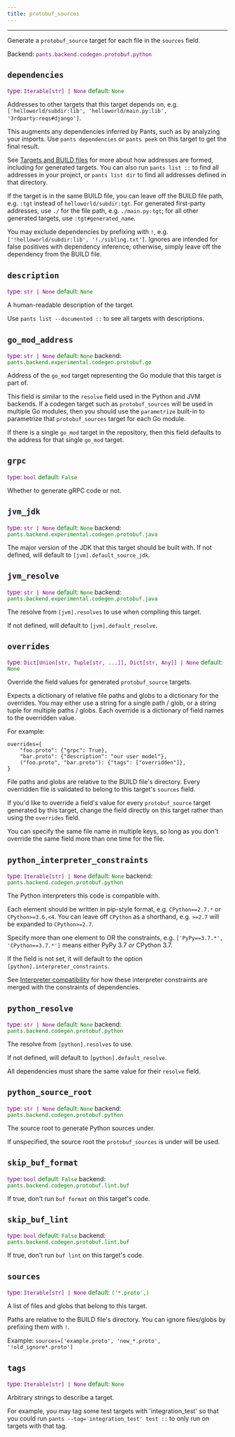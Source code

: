 ```yaml
---
title: protobuf_sources
---
```


---

Generate a `protobuf_source` target for each file in the `sources` field.

Backend: <span style="color: purple"><code>pants.backend.codegen.protobuf.python</code></span>

## <code>dependencies</code>

<span style="color: purple">
  type: <code>Iterable[str] | None</code>
</span>
<span style="color: green">
  default: <code>None</code>
</span>

Addresses to other targets that this target depends on, e.g. `['helloworld/subdir:lib', 'helloworld/main.py:lib', '3rdparty:reqs#django']`.

This augments any dependencies inferred by Pants, such as by analyzing your imports. Use `pants dependencies` or `pants peek` on this target to get the final result.

See [Targets and BUILD files](doc:targets) for more about how addresses are formed, including for generated targets. You can also run `pants list ::` to find all addresses in your project, or `pants list dir` to find all addresses defined in that directory.

If the target is in the same BUILD file, you can leave off the BUILD file path, e.g. `:tgt` instead of `helloworld/subdir:tgt`. For generated first-party addresses, use `./` for the file path, e.g. `./main.py:tgt`; for all other generated targets, use `:tgt#generated_name`.

You may exclude dependencies by prefixing with `!`, e.g. `['!helloworld/subdir:lib', '!./sibling.txt']`. Ignores are intended for false positives with dependency inference; otherwise, simply leave off the dependency from the BUILD file.

## <code>description</code>

<span style="color: purple">
  type: <code>str | None</code>
</span>
<span style="color: green">
  default: <code>None</code>
</span>

A human-readable description of the target.

Use `pants list --documented ::` to see all targets with descriptions.

## <code>go_mod_address</code>

<span style="color: purple">
  type: <code>str | None</code>
</span>
<span style="color: green">
  default: <code>None</code>
</span>
backend: <span style="color: green">
  <code>pants.backend.experimental.codegen.protobuf.go</code>
</span>

Address of the `go_mod` target representing the Go module that this target is part of.

This field is similar to the `resolve` field used in the Python and JVM backends. If a codegen target such as `protobuf_sources` will be used in multiple Go modules, then you should use the `parametrize` built-in to parametrize that `protobuf_sources` target for each Go module.

If there is a single `go_mod` target in the repository, then this field defaults to the address for that single `go_mod` target.

## <code>grpc</code>

<span style="color: purple">
  type: <code>bool</code>
</span>
<span style="color: green">
  default: <code>False</code>
</span>

Whether to generate gRPC code or not.

## <code>jvm_jdk</code>

<span style="color: purple">
  type: <code>str | None</code>
</span>
<span style="color: green">
  default: <code>None</code>
</span>
backend: <span style="color: green">
  <code>pants.backend.experimental.codegen.protobuf.java</code>
</span>

The major version of the JDK that this target should be built with. If not defined, will default to `[jvm].default_source_jdk`.

## <code>jvm_resolve</code>

<span style="color: purple">
  type: <code>str | None</code>
</span>
<span style="color: green">
  default: <code>None</code>
</span>
backend: <span style="color: green">
  <code>pants.backend.experimental.codegen.protobuf.java</code>
</span>

The resolve from `[jvm].resolves` to use when compiling this target.

If not defined, will default to `[jvm].default_resolve`.

## <code>overrides</code>

<span style="color: purple">
  type: <code>Dict[Union[str, Tuple[str, ...]], Dict[str, Any]] | None</code>
</span>
<span style="color: green">
  default: <code>None</code>
</span>

Override the field values for generated `protobuf_source` targets.

Expects a dictionary of relative file paths and globs to a dictionary for the overrides. You may either use a string for a single path / glob, or a string tuple for multiple paths / globs. Each override is a dictionary of field names to the overridden value.

For example:

    overrides={
        "foo.proto": {"grpc": True},
        "bar.proto": {"description": "our user model"},
        ("foo.proto", "bar.proto"): {"tags": ["overridden"]},
    }

File paths and globs are relative to the BUILD file's directory. Every overridden file is validated to belong to this target's `sources` field.

If you'd like to override a field's value for every `protobuf_source` target generated by this target, change the field directly on this target rather than using the `overrides` field.

You can specify the same file name in multiple keys, so long as you don't override the same field more than one time for the file.

## <code>python_interpreter_constraints</code>

<span style="color: purple">
  type: <code>Iterable[str] | None</code>
</span>
<span style="color: green">
  default: <code>None</code>
</span>
backend: <span style="color: green">
  <code>pants.backend.codegen.protobuf.python</code>
</span>

The Python interpreters this code is compatible with.

Each element should be written in pip-style format, e.g. `CPython==2.7.*` or `CPython>=3.6,<4`. You can leave off `CPython` as a shorthand, e.g. `>=2.7` will be expanded to `CPython>=2.7`.

Specify more than one element to OR the constraints, e.g. `['PyPy==3.7.*', 'CPython==3.7.*']` means either PyPy 3.7 _or_ CPython 3.7.

If the field is not set, it will default to the option `[python].interpreter_constraints`.

See [Interpreter compatibility](doc:python-interpreter-compatibility) for how these interpreter constraints are merged with the constraints of dependencies.

## <code>python_resolve</code>

<span style="color: purple">
  type: <code>str | None</code>
</span>
<span style="color: green">
  default: <code>None</code>
</span>
backend: <span style="color: green">
  <code>pants.backend.codegen.protobuf.python</code>
</span>

The resolve from `[python].resolves` to use.

If not defined, will default to `[python].default_resolve`.

All dependencies must share the same value for their `resolve` field.

## <code>python_source_root</code>

<span style="color: purple">
  type: <code>str | None</code>
</span>
<span style="color: green">
  default: <code>None</code>
</span>
backend: <span style="color: green">
  <code>pants.backend.codegen.protobuf.python</code>
</span>

The source root to generate Python sources under.

If unspecified, the source root the `protobuf_sources` is under will be used.

## <code>skip_buf_format</code>

<span style="color: purple">
  type: <code>bool</code>
</span>
<span style="color: green">
  default: <code>False</code>
</span>
backend: <span style="color: green">
  <code>pants.backend.codegen.protobuf.lint.buf</code>
</span>

If true, don't run `buf format` on this target's code.

## <code>skip_buf_lint</code>

<span style="color: purple">
  type: <code>bool</code>
</span>
<span style="color: green">
  default: <code>False</code>
</span>
backend: <span style="color: green">
  <code>pants.backend.codegen.protobuf.lint.buf</code>
</span>

If true, don't run `buf lint` on this target's code.

## <code>sources</code>

<span style="color: purple">
  type: <code>Iterable[str] | None</code>
</span>
<span style="color: green">
  default: <code>(&#x27;&ast;.proto&#x27;,)</code>
</span>

A list of files and globs that belong to this target.

Paths are relative to the BUILD file's directory. You can ignore files/globs by prefixing them with `!`.

Example: `sources=['example.proto', 'new_*.proto', '!old_ignore*.proto']`

## <code>tags</code>

<span style="color: purple">
  type: <code>Iterable[str] | None</code>
</span>
<span style="color: green">
  default: <code>None</code>
</span>

Arbitrary strings to describe a target.

For example, you may tag some test targets with 'integration_test' so that you could run `pants --tag='integration_test' test ::` to only run on targets with that tag.
